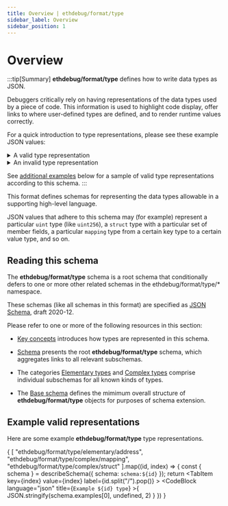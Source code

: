 ```yaml
---
title: Overview | ethdebug/format/type
sidebar_label: Overview
sidebar_position: 1
---
```



# Overview

:::tip[Summary]
**ethdebug/format/type** defines how to write data types as JSON.

Debuggers critically rely on having representations of the data types
used by a piece of code. This information is used to highlight code display,
offer links to where user-defined types are defined, and to render runtime
values correctly.

For a quick introduction to type representations, please see these example
JSON values:

<details>
<summary>A valid type representation</summary>

```json
{
  "kind": "uint",
  "bits": 256
}
```

</details>

<details>
<summary>An invalid type representation</summary>

```json
"uh, some kind of number"
```

</details>

See [additional examples](#example-valid-representations) below
for a sample of valid type representations according to this schema.
:::


This format defines schemas for representing the data types allowable in a
supporting high-level language.

JSON values that adhere to this schema may (for example) represent a particular
`uint` type (like `uint256`), a `struct` type with a particular set of member
fields, a particular `mapping` type from a certain key type to a certain value
type, and so on.

## Reading this schema

The **ethdebug/format/type** schema is a root schema that conditionally defers
to one or more other related schemas in the ethdebug/format/type/* namespace.

These schemas (like all schemas in this format) are specified as
[JSON Schema](https://json-schema.org), draft 2020-12.

Please refer to one or more of the following resources in this section:

- [Key concepts](/spec/type/concepts) introduces how types are represented in
  this schema.

- [Schema](/spec/type) presents the root **ethdebug/format/type** schema, which
  aggregates links to all relevant subschemas.

- The categories [Elementary types](/spec/category/elementary-types)
  and [Complex types](/spec/category/complex-types) comprise individual
  subschemas for all known kinds of types.

- The [Base schema](/spec/type/base) defines the mimimum overall structure of
  **ethdebug/format/type** objects for purposes of schema extension.


## Example valid representations

Here are some example **ethdebug/format/type** type representations.

<Tabs>{
  [
    "ethdebug/format/type/elementary/address",
    "ethdebug/format/type/complex/mapping",
    "ethdebug/format/type/complex/struct"
  ].map((id, index) => {
    const { schema } = describeSchema({ schema: `schema:${id}` });
    return <TabItem
      key={index}
      value={index}
      label={id.split("/").pop()}
    >
      <CodeBlock
        language="json"
        title={`Example ${id} type`}
      >{
        JSON.stringify(schema.examples[0], undefined, 2)
      }</CodeBlock>
    </TabItem>
  })
}</Tabs>
